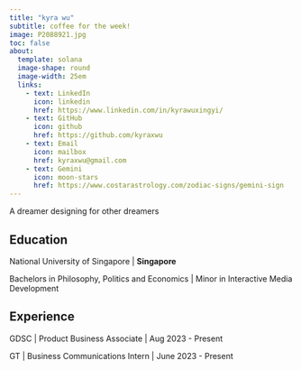 ```yaml
---
title: "kyra wu"
subtitle: coffee for the week!
image: P2088921.jpg
toc: false
about: 
  template: solana
  image-shape: round
  image-width: 25em
  links:
    - text: LinkedIn
      icon: linkedin
      href: https://www.linkedin.com/in/kyrawuxingyi/
    - text: GitHub
      icon: github
      href: https://github.com/kyraxwu
    - text: Email
      icon: mailbox
      href: kyraxwu@gmail.com
    - text: Gemini
      icon: moon-stars
      href: https://www.costarastrology.com/zodiac-signs/gemini-sign
---
```


::: {#hero-heading}
A dreamer designing for other dreamers

## Education

National University of Singapore \| **Singapore**

Bachelors in Philosophy, Politics and Economics \| Minor in Interactive Media Development
:::

## Experience

GDSC \| Product Business Associate \| Aug 2023 - Present

GT \| Business Communications Intern \| June 2023 - Present
